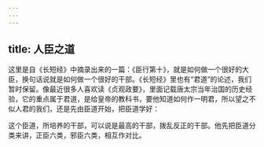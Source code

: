 ```yaml
---
---
---
```

title: 人臣之道
---




这里是自《长短经》中摘录出来的一篇：《臣行第十》，就是如何做一个很好的大臣，换句话说就是如何做一个很好的干部。《长短经》里也有“君道”的论述，我们暂时保留。像最近很多人喜欢读《贞观政要》，里面记载唐太宗当年治国的历史经验，它的重点属于君道，是给皇帝的教科书，要他知道如何作一明君，所以望之不似人君的我们，还是先由臣道开始，把臣道学好：

这个臣道，所培养的干部，可以说是最高的干部，拨乱反正的干部。他先把臣道分类来讲，正臣六类，邪臣六类，相互作对比。